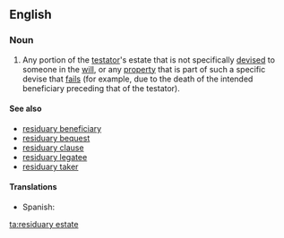 ==English==
===Noun===
{{wikipedia}}
{{en-noun|sg=[[residuary]] [[estate]]}}
# {{legal}} Any portion of the [[testator]]'s estate that is not specifically [[devise]]d to someone in the [[will]], or any [[property]] that is part of such a specific devise that [[fail]]s (for example, due to the death of the intended beneficiary preceding that of the testator).

====See also====
*[[residuary beneficiary]]
*[[residuary bequest]]
*[[residuary clause]]
*[[residuary legatee]]
*[[residuary taker]]

====Translations====
*Spanish: {{t|es|heredad residuaria|f}}

[[ta:residuary estate]]